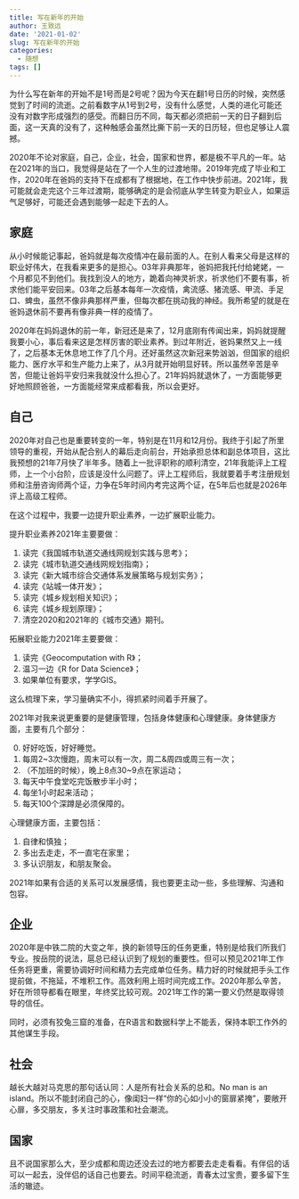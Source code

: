 ```yaml
---
title: 写在新年的开始
author: 王致远
date: '2021-01-02'
slug: 写在新年的开始
categories:
  - 随想
tags: []
---
```


为什么写在新年的开始不是1号而是2号呢？因为今天在翻1号日历的时候，突然感觉到了时间的流逝。之前看数字从1号到2号，没有什么感觉，人类的进化可能还没有对数字形成强烈的感受。而翻日历不同，每天都必须把前一天的日子翻到后面，这一天真的没有了，这种触感会虽然比撕下前一天的日历轻，但也足够让人震撼。

2020年不论对家庭，自己，企业，社会，国家和世界，都是极不平凡的一年。站在2021年的当口，我觉得是站在了一个人生的过渡地带。2019年完成了毕业和工作，2020年在爸妈的支持下在成都有了根据地，在工作中快步前进。2021年，我可能就会走完这个三年过渡期，能够确定的是会彻底从学生转变为职业人，如果运气足够好，可能还会遇到能够一起走下去的人。

## 家庭

从小时候能记事起，爸妈就是每次疫情冲在最前面的人。在别人看来父母是这样的职业好伟大，在我看来更多的是担心。03年非典那年，爸妈把我托付给姥姥，一个月都见不到他们。我找到没人的地方，跪着向神灵祈求，祈求他们不要有事，祈求他们能平安回来。03年之后基本每年一次疫情，禽流感、猪流感、甲流、手足口、蜱虫，虽然不像非典那样严重，但每次都在挑动我的神经。我所希望的就是在爸妈退休前不要再有像非典一样的疫情了。

2020年在妈妈退休的前一年，新冠还是来了，12月底刚有传闻出来，妈妈就提醒我要小心，事后看来这是怎样厉害的职业素养。到过年附近，爸妈果然又上一线了，之后基本无休息地工作了几个月。还好虽然这次新冠来势汹汹，但国家的组织能力、医疗水平和生产能力上来了，从3月就开始明显好转。所以虽然辛苦是辛苦，但能让爸妈平安归来我就没什么担心了。21年妈妈就退休了，一方面能够更好地照顾爸爸，一方面能经常来成都看我，所以会更好。

## 自己

2020年对自己也是重要转变的一年，特别是在11月和12月份。我终于引起了所里领导的重视，开始从配合别人的幕后走向前台，开始承担总体和副总体项目，这比我预想的21年7月快了半年多。随着上一批评职称的顺利清空，21年我能评上工程师，上一个小台阶，应该是没什么问题了。评上工程师后，我就要着手考注册规划师和注册咨询师两个证，力争在5年时间内考完这两个证，在5年后也就是2026年评上高级工程师。

在这个过程中，我要一边提升职业素养，一边扩展职业能力。

提升职业素养2021年主要要做：

1. 读完《我国城市轨道交通线网规划实践与思考》；
2. 读完《城市轨道交通线网规划指南》；
3. 读完《新大城市综合交通体系发展策略与规划实务》；
4. 读完《站城一体开发》；
5. 读完《城乡规划相关知识》；
6. 读完《城乡规划原理》；
7. 清空2020和2021年的《城市交通》期刊。

拓展职业能力2021年主要要做：

1. 读完《Geocomputation with R》；
2. 温习一边《R for Data Science》；
3. 如果单位有要求，学学GIS。

这么梳理下来，学习量确实不小，得抓紧时间着手开展了。

2021年对我来说更重要的是健康管理，包括身体健康和心理健康。身体健康方面，主要有几个部分：

0. 好好吃饭，好好睡觉。
1. 每周2~3次慢跑，周末可以有一次，周二&周四或周三有一次；
2. （不加班的时候），晚上8点30~9点在家运动；
3. 每天中午食堂吃完饭散步半小时；
4. 每坐1小时起来活动；
5. 每天100个深蹲是必须保障的。

心理健康方面，主要包括：

1. 自律和慎独；
2. 多出去走走，不一直宅在家里；
3. 多认识朋友，和朋友聚会。

2021年如果有合适的关系可以发展感情，我也要更主动一些，多些理解、沟通和包容。

## 企业

2020年是中铁二院的大变之年，换的新领导压的任务更重，特别是给我们所我们专业。按岳院的说法，扈总已经认识到了规划的重要性。但可以预见2021年工作任务将更重，需要协调好时间和精力去完成单位任务。精力好的时候就把手头工作提前做，不拖延，不堆积工作。高效利用上班时间完成工作。2020年那么辛苦，好在所领导都看在眼里，年终奖比较可观。2021年工作的第一要义仍然是取得领导的信任。

同时，必须有狡兔三窟的准备，在R语言和数据科学上不能丢，保持本职工作外的其他谋生手段。

## 社会

越长大越对马克思的那句话认同：人是所有社会关系的总和。No man is an island。所以不能封闭自己的心，像闺妇一样“你的心如小小的窗扉紧掩”，要敞开心扉，多交朋友，多关注时事政策和社会潮流。

## 国家

且不说国家那么大，至少成都和周边还没去过的地方都要去走走看看。有伴侣的话可以一起去，没伴侣的话自己也要去。时间平稳流逝，青春太过宝贵，要多留下生活的辙迹。